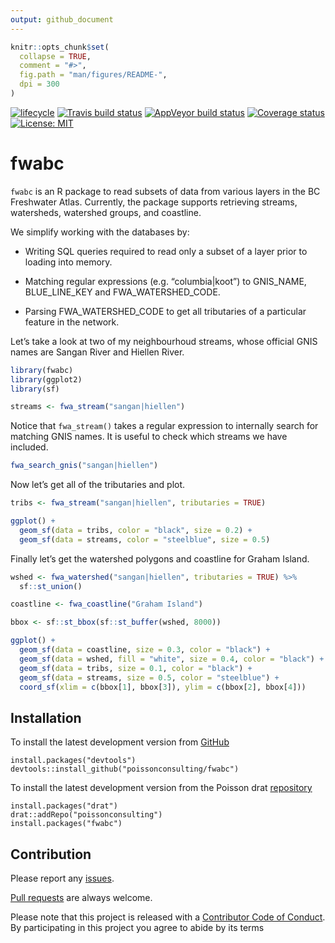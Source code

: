 ```yaml
---
output: github_document
---
```


<!-- README.md is generated from README.Rmd. Please edit that file -->

```r
knitr::opts_chunk$set(
  collapse = TRUE,
  comment = "#>",
  fig.path = "man/figures/README-",
  dpi = 300
)
```
[![lifecycle](https://img.shields.io/badge/lifecycle-experimental-orange.svg)](https://www.tidyverse.org/lifecycle/#experimental)
[![Travis build status](https://travis-ci.org/poissonconsulting/fwabc.svg?branch=master)](https://travis-ci.org/poissonconsulting/fwabc)
[![AppVeyor build status](https://ci.appveyor.com/api/projects/status/github/poissonconsulting/fwabc?branch=master&svg=true)](https://ci.appveyor.com/project/poissonconsulting/fwabc)
[![Coverage status](https://codecov.io/gh/poissonconsulting/fwabc/branch/master/graph/badge.svg)](https://codecov.io/github/poissonconsulting/fwabc?branch=master)
[![License: MIT](https://img.shields.io/badge/License-MIT-green.svg)](https://opensource.org/licenses/MIT)

# fwabc

`fwabc` is an R package to read subsets of data from various layers in the BC Freshwater Atlas.
Currently, the package supports retrieving streams, watersheds, watershed groups, and coastline.  

We simplify working with the databases by:  

+ Writing SQL queries required to read only a subset of a layer prior to loading into memory.  

+ Matching regular expressions (e.g. "columbia|koot") to GNIS_NAME, BLUE_LINE_KEY and FWA_WATERSHED_CODE.  

+ Parsing FWA_WATERSHED_CODE to get all tributaries of a particular feature in the network.  


Let's take a look at two of my neighbourhoud streams, whose official GNIS names are Sangan River and Hiellen River.
```r
library(fwabc)
library(ggplot2)
library(sf)

streams <- fwa_stream("sangan|hiellen")
```

Notice that `fwa_stream()` takes a regular expression to internally search for matching GNIS names.  It is useful to check which streams we have included.
```r
fwa_search_gnis("sangan|hiellen")
```

Now let's get all of the tributaries and plot.
```r
tribs <- fwa_stream("sangan|hiellen", tributaries = TRUE)

ggplot() +
  geom_sf(data = tribs, color = "black", size = 0.2) +
  geom_sf(data = streams, color = "steelblue", size = 0.5) 

```

Finally let's get the watershed polygons and coastline for Graham Island.
```r
wshed <- fwa_watershed("sangan|hiellen", tributaries = TRUE) %>% 
  sf::st_union()

coastline <- fwa_coastline("Graham Island")

bbox <- sf::st_bbox(sf::st_buffer(wshed, 8000))

ggplot() +
  geom_sf(data = coastline, size = 0.3, color = "black") +
  geom_sf(data = wshed, fill = "white", size = 0.4, color = "black") +
  geom_sf(data = tribs, size = 0.1, color = "black") +
  geom_sf(data = streams, size = 0.5, color = "steelblue") +
  coord_sf(xlim = c(bbox[1], bbox[3]), ylim = c(bbox[2], bbox[4]))

```

## Installation

To install the latest development version from [GitHub](https://github.com/poissonconsulting/fwabc)
```
install.packages("devtools")
devtools::install_github("poissonconsulting/fwabc")
```

To install the latest development version from the Poisson drat [repository](https://github.com/poissonconsulting/drat)
```
install.packages("drat")
drat::addRepo("poissonconsulting")
install.packages("fwabc")
```

## Contribution

Please report any [issues](https://github.com/poissonconsulting/fwabc/issues).

[Pull requests](https://github.com/poissonconsulting/fwabc/pulls) are always welcome.

Please note that this project is released with a [Contributor Code of Conduct](CONDUCT.md). 
By participating in this project you agree to abide by its terms
